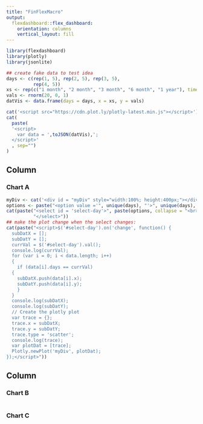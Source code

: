 ```yaml
---
title: "FinFlexMacro"
output: 
  flexdashboard::flex_dashboard:
    orientation: columns
    vertical_layout: fill
---
```


```r
library(flexdashboard)
library(plotly)
library(jsonlite)
```

```r
## create fake data to test idea
days <- c(rep(1, 5), rep(2, 5), rep(3, 5),
          rep(4, 5))
xs <- rep(c("1 month", "2 month", "3 month", "6 month", "1 year"), times = 4)
vals <- rnorm(20, 0, 1)
datVis <- data.frame(days = days, x = xs, y = vals)
```

```r
cat('<script src="https://cdn.plot.ly/plotly-latest.min.js"></script>')
cat(
  paste(
  '<script>
    var data = ',toJSON(datVis),';
  </script>'
  , sep="")
)
```


Column {data-width=650}
-----------------------------------------------------------------------

### Chart A

```r
myDiv <- cat('<div id = "myDiv" style="width:100%; height:400px;"></div>')
options <- paste("<option value ='", unique(days), "'>", unique(days), "</option>", sep = "")
cat(paste("<select id = 'select-day'>", paste(options, collapse = "<br>"),
          "</select>"))
## make the plot change when the select changes:
cat(paste("<script>$('#select-day').on('change', function() {
  subDatX = [];
  subDatY = [];
  currVal = $('#select-day').val();
  console.log(currVal);
  for (var i = 0; i < data.length; i++)
  {
    if (data[i].days == currVal)
  {
    subDatX.push(data[i].x);
    subDatY.push(data[i].y);
    }
  }
  console.log(subDatX);
  console.log(subDatY);
  // Create the plotly plot
  var trace = {};
  trace.x = subDatX;
  trace.y = subDatY;
  trace.type = 'scatter';
  console.log(trace);
  var plotDat = [trace];
  Plotly.newPlot('myDiv', plotDat);
});</script>"))

```


Column {data-width=350}
-----------------------------------------------------------------------

### Chart B

```r

```

### Chart C

```r

```

